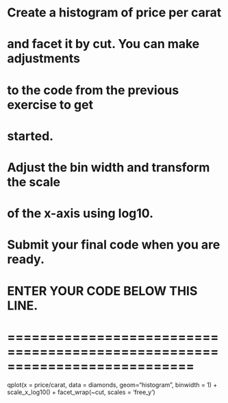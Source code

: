 # Create a histogram of price per carat
# and facet it by cut. You can make adjustments
# to the code from the previous exercise to get
# started.

# Adjust the bin width and transform the scale
# of the x-axis using log10.

# Submit your final code when you are ready.

# ENTER YOUR CODE BELOW THIS LINE.
# ===========================================================================
qplot(x = price/carat, data = diamonds, geom="histogram", binwidth = 1) +
  scale_x_log10() + 
  facet_wrap(~cut, scales = 'free_y')